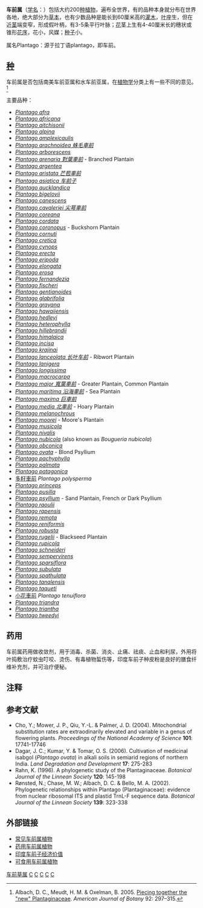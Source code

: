 {{Automatic taxobox
|image = Plantago_major.jpg
|image_caption = [[大车前|大车前]] ''Plantago major''
|taxon = Plantago
|authority = [[L.|L.]], 1753
|subdivision_ranks = [[亚属|亚属]]
|subdivision = *[[车前亚属|车前亚属]] ''Plantago''
*[[臭荠亚属|臭荠亚属]] ''Coronopus''
*[[南美车前亚属|南美车前亚属]] ''Bougeria''
*[[印度车前亚属|印度车前亚属]] ''Psyllium''
*[[水车前亚属|水车前亚属]] ''Littorella''
}}

'''车前属'''（[[学名|学名]]：{{lang|la|''Plantago''}}）包括大约200[[种|种]][[植物|植物]]，遍布全世界，有的品种本身就分布在世界各地，绝大部分为[[草本|草本]]，也有少数品种是能长到60厘米高的[[灌木|灌木]]，[[叶|叶]]座生，但在近[[茎|茎]]端变窄，形成假叶柄，有3-5条平行叶脉；[[花|花]]茎上生有4-40厘米长的穗状或锥形[[花序|花序]]，花小，风媒；[[种子|种子]]小。

属名Plantago：源于拉丁语plantago，即车前。

==[[种|种]]==
车前属是否包括南美车前亚属和水车前亚属，在[[植物学|植物学]]分类上有一些不同的意见。<ref name="albach">Albach, D. C., Meudt, H. M. & Oxelman, B. 2005. [http://www.amjbot.org/cgi/content/full/92/2/297 Piecing together the "new" Plantaginaceae]. ''American Journal of Botany'' 92: 297–315.</ref>

主要品种：
*''[[Plantago_afra|Plantago afra]]''
*''[[Plantago_africana|Plantago africana]]''
*''[[Plantago_aitchisonii|Plantago aitchisonii]]''
*''[[Plantago_alpina|Plantago alpina]]'' 
*''[[Plantago_amplexicaulis|Plantago amplexicaulis]]''
*''[[蛛毛車前|Plantago arachnoidea 蛛毛車前]]''
*''[[Plantago_arborescens|Plantago arborescens]]''
*''[[對葉車前|Plantago arenaria 對葉車前]]'' - Branched Plantain
*''[[Plantago_argentea|Plantago argentea]]''
*''[[芒苞車前|Plantago aristata 芒苞車前]]'' 
*''[[车前子|Plantago asiatica 车前子]]'' 
*''[[Plantago_aucklandica|Plantago aucklandica]]''
*''[[Plantago_bigelovii|Plantago bigelovii]]''
*''[[Plantago_canescens|Plantago canescens]]''
*''[[尖萼車前|Plantago cavaleriei 尖萼車前]]'' 
*''[[Plantago_coreana|Plantago coreana]]''
*''[[Plantago_cordata|Plantago cordata]]''
*''[[Plantago_coronopus|Plantago coronopus]]'' - Buckshorn Plantain
*''[[Plantago_cornuti|Plantago cornuti]]''
*''[[Plantago_cretica|Plantago cretica]]''
*''[[Plantago_cynops|Plantago cynops]]''
*''[[Plantago_erecta|Plantago erecta]]''
*''[[Plantago_eripoda|Plantago eripoda]]''
*''[[Plantago_elongata|Plantago elongata]]''
*''[[Plantago_erosa|Plantago erosa]]''
*''[[Plantago_fernandezia|Plantago fernandezia]]''
*''[[Plantago_fischeri|Plantago fischeri]]''
*''[[Plantago_gentianoides|Plantago gentianoides]]''
*''[[Plantago_glabrifolia|Plantago glabrifolia]]''
*''[[Plantago_grayana|Plantago grayana]]''
*''[[Plantago_hawaiiensis|Plantago hawaiiensis]]''
*''[[Plantago_hedleyi|Plantago hedleyi]]''
*''[[Plantago_heterophylla|Plantago heterophylla]]''
*''[[Plantago_hillebrandii|Plantago hillebrandii]]''
*''[[Plantago_himalaica|Plantago himalaica]]''
*''[[Plantago_incisa|Plantago incisa]]''
*''[[Plantago_krajinai|Plantago krajinai]]''
*''[[长叶车前|Plantago lanceolata 长叶车前]]'' - Ribwort Plantain
*''[[Plantago_lanigera|Plantago lanigera]]''
*''[[Plantago_longissima|Plantago longissima]]''
*''[[Plantago_macrocarpa|Plantago macrocarpa]]''
*''[[寬葉車前|Plantago major 寬葉車前]]'' - Greater Plantain, Common Plantain
*''[[沿海車前|Plantago maritima 沿海車前]]'' - Sea Plantain
*''[[巨車前|Plantago maxima 巨車前]]''
*''[[北車前|Plantago media 北車前]]'' - Hoary Plantain
*''[[Plantago_melanochrous|Plantago melanochrous]]''
*''[[Plantago_moorei|Plantago moorei]]'' - Moore's Plantain
*''[[Plantago_musicola|Plantago musicola]]''
*''[[Plantago_nivalis|Plantago nivalis]]''
*''[[Plantago_nubicola|Plantago nubicola]]'' (also known as ''Bougueria nubicola'')
*''[[Plantago_obconica|Plantago obconica]]''
*''[[Plantago_ovata|Plantago ovata]]'' - Blond Psyllium
*''[[Plantago_pachyphylla|Plantago pachyphylla]]''
*''[[Plantago_palmata|Plantago palmata]]''
*''[[Plantago_patagonica|Plantago patagonica]]''
* [[多籽車前|多籽車前]] ''Plantago polysperma''
*''[[Plantago_princeps|Plantago princeps]]''
*''[[Plantago_pusilla|Plantago pusilla]]''
*''[[Plantago_psyllium|Plantago psyllium]]'' - Sand Plantain, French or Dark Psyllium
*''[[Plantago_raoulii|Plantago raoulii]]''
*''[[Plantago_rapensis|Plantago rapensis]]''
*''[[Plantago_remota|Plantago remota]]''
*''[[Plantago_reniformis|Plantago reniformis]]''
*''[[Plantago_robusta|Plantago robusta]]''
*''[[Plantago_rugelii|Plantago rugelii]]'' - Blackseed Plantain
*''[[Plantago_rupicola|Plantago rupicola]]''
*''[[Plantago_schneideri|Plantago schneideri]]''
*''[[Plantago_sempervirens|Plantago sempervirens]]''
*''[[Plantago_sparsiflora|Plantago sparsiflora]]''
*''[[Plantago_subulata|Plantago subulata]]''
*''[[Plantago_spathulata|Plantago spathulata]]''
*''[[Plantago_tanalensis|Plantago tanalensis]]''
*''[[Plantago_taqueti|Plantago taqueti]]''
* [[小花車前|小花車前]] ''Plantago tenuiflora'' 
*''[[Plantago_triandra|Plantago triandra]]''
*''[[Plantago_triantha|Plantago triantha]]''
*''[[Plantago_tweedyi|Plantago tweedyi]]''

==药用==
车前属药用做收敛剂，用于消毒、杀菌、消炎、止痛、祛痰、止血和利尿，外用将叶捣敷治疗蚊虫叮咬、烫伤、有毒植物蜇伤等，印度车前子种皮粉是良好的膳食纤维补充剂，并可治疗便秘。

== 注释 ==
{{Reflist}}

==参考文献==

*Cho, Y.; Mower, J. P., Qiu, Y.-L. & Palmer, J. D. (2004). Mitochondrial substitution rates are extraodinarily elevated and variable in a genus of flowering plants. ''Proceedings of the National Academy of Science'' '''101''': 17741-17746
*Dagar, J. C.; Kumar, Y. & Tomar, O. S. (2006). Cultivation of medicinal isabgol (''Plantago ovata'') in alkali soils in semiarid regions of northern India. ''Land Degradation and Development'' '''17''': 275-283
*Rahn, K. (1996). A phylogenetic study of the Plantaginaceae. ''Botanical Journal of the Linnean Society'' '''120''': 145-198
*Rønsted, N.; Chase, M. W.; Albach, D. C. & Bello, M. A. (2002). Phylogenetic relationships within Plantago (Plantaginaceae): evidence from nuclear ribosomal ITS and plastid TrnL-F sequence data. ''Botanical Journal of the Linnean Society'' '''139''': 323-338

==外部链接==
{{commons category|Plantago}}
*[http://botanical.com/botanical/mgmh/p/placom43.html 常见车前属植物] {{Wayback|url=http://botanical.com/botanical/mgmh/p/placom43.html |date=20070930153700 }}
*[http://www.armeniapedia.org/index.php?title=Plantago_major 药用车前属植物]
*[http://www.hort.purdue.edu/newcrop/afcm/psyllium.html 印度车前子经济价值]
*[http://www.northernbushcraft.com/plants/commonPlantain/notes.htm 可食用车前属植物]
{{Taxonbar|from=Q164686}}

[[Category:车前草属|]]
[[Category:轻泻药|C]]
[[Category:葉菜類|C]]
[[Category:藥用植物|C]]
[[Category:卡尔·林奈命名的生物分类|C]]
[[Category:1753年描述的分类群|C]]